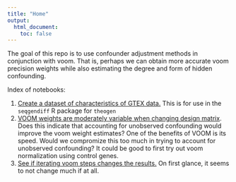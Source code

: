 ```yaml
---
title: "Home"
output:
  html_document:
    toc: false
---
```


The goal of this repo is to use confounder adjustment methods in conjunction with voom. That is, perhaps we can obtain more accurate voom precision weights while also estimating the degree and form of hidden confounding.

Index of notebooks:

1. [Create a dataset of characteristics of GTEX data.](gtex_characteristics.html) This is for use in the `seqgendiff` R package for `theogen`
2. [VOOM weights are moderately variable when changing design matrix](voom_seqgendiff.html). Does this indicate that accounting for unobserved confounding would improve the voom weight estimates? One of the benefits of VOOM is its speed. Would we compromize this too much in trying to account for unobserved confounding? It could be good to first try out voom normalization using control genes.
3. [See if iterating voom steps changes the results.](iterate_voom.Rmd) On first glance, it seems to not change much if at all.
